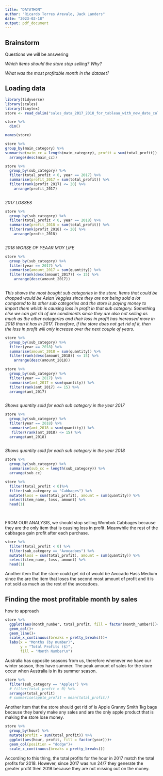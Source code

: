 ```yaml
---
title: "DATATHON"
author: "Ricardo Torres Arevalo, Jack Landers"
date: "2023-02-18"
output: pdf_document
---
```



## Brainstorm  

Questions we will be answering  

_Which items should the store stop selling? Why?_  

_What was the most profitable month in the dataset?_




## Loading data  

```r
library(tidyverse)
library(scales)
library(tinytex)
store <- read_delim("sales_data_2017_2018_for_tableau_with_new_date_columns.csv")

store %>% 
  dim()

names(store)

```








```r

store %>% 
group_by(main_category) %>% 
summarise(main_cc = length(main_category), profit = sum(total_profit)) %>% 
  arrange(desc(main_cc))

```
```r
store %>% 
  group_by(sub_category) %>% 
  filter(total_profit < 0, year == 2017) %>% 
  summarise(profit_2017 = sum(total_profit)) %>% 
  filter(rank(profit_2017) <= 20) %>% 
    arrange(profit_2017)
  
```

*2017 LOSSES*

```r
store %>% 
  group_by(sub_category) %>% 
  filter(total_profit < 0, year == 2018) %>% 
  summarise(profit_2018 = sum(total_profit)) %>% 
  filter(rank(profit_2018) <= 20) %>% 
    arrange(profit_2018)
  
```

*2018 WORSE OF YEAAR MOY LIFE*

```r
store %>% 
  group_by(sub_category) %>% 
  filter(year == 2017) %>% 
  summarise(amount_2017 = sum(quantity)) %>% 
  filter(rank(desc(amount_2017)) <= 15) %>% 
    arrange(desc(amount_2017))
  
```

*This shows the most bought sub categories in the store. Items that could be dropped would be Asian Veggies since they are not being sold a lot compared to its other sub categories and the store is paying money to import them which is causing loss in profit in that sub category. Something else we can get rid of are condiments since they are also not selling as much as the other categories and their loss in profit has increased more in 2018 than it has in 2017. Therefore, if the store does not get rid of it, then the loss in profit will only increase over the next couple of years. *

```r
store %>% 
  group_by(sub_category) %>% 
  filter(year == 2018) %>% 
  summarise(amount_2018 = sum(quantity)) %>% 
  filter(rank(desc(amount_2018)) <= 15) %>% 
    arrange(desc(amount_2018))
```


```r
store %>% 
  group_by(sub_category) %>% 
  filter(year == 2017) %>% 
  summarise(amt_2017 = sum(quantity)) %>% 
  filter(rank(amt_2017) <= 15) %>% 
  arrange(amt_2017)
   
```

*Shows quantity sold for each sub category in the year 2017*


```r
store %>% 
  group_by(sub_category) %>% 
  filter(year == 2018) %>% 
  summarise(amt_2018 = sum(quantity)) %>% 
   filter(rank(amt_2018) <= 15) %>% 
  arrange(amt_2018)
   
```

_Shows quantity sold for each sub category in the year 2018_  

```r
store %>% 
  group_by(sub_category) %>% 
  summarise(sub_cc = length(sub_category)) %>%
  arrange(sub_cc)
```

  
```r
store %>% 
  filter(total_profit < 0)%>% 
  filter(sub_category == "Cabbages") %>% 
  mutate(loss = sum(total_profit), amount = sum(quantity)) %>% 
  select(item_name, loss, amount) %>% 
  head(1)
  
  
```
  
FROM OUR ANALYSIS, we should stop selling Wombok Cabbages because they are the only item that is causing loss in profit. Meanwhile the rest of the cabbages gain profit after each purchase.



```r
store %>% 
  filter(total_profit < 0) %>% 
  filter(sub_category == "Avocadoes") %>% 
  mutate(loss = sum(total_profit), amount = sum(quantity)) %>% 
  select(item_name, loss, amount) %>% 
  head(1)
```
Another item that the store could get rid of would be Avocado Hass Medium since the are the item that loses the second most amount of profit and it is not sold as much as the rest of the avocadoes.



## Finding the most profitable month by sales
how to approach 

```r
store %>% 
  ggplot(aes(month_number, total_profit, fill = factor(month_number)))+
  geom_col()+
  geom_line()+
  scale_x_continuous(breaks = pretty_breaks())+
  labs(x = "Months (by number)",
       y = "Total Profits ($)",
       fill = "Month Number\n")
```

Australia has opposite seasons from us, therefore whenever we have our winter season, they have summer. The peak amount of sales for the store occur when Australia is in its summer season.


```r
store %>% 
  filter(sub_category == "Apples") %>% 
  # filter(total_profit > 0) %>%  
  arrange(total_profit)
  # summarise(apple_profit = mean(total_profit))
```

Another item that the store should get rid of is Apple Granny Smith 1kg bags because they barely make any sales and are the only apple product that is making the store lose money.

```r
store %>% 
  group_by(hour) %>% 
  mutate(profit = sum(total_profit)) %>% 
  ggplot(aes(hour, profit, fill = factor(year)))+
  geom_col(position = "dodge")+
  scale_x_continuous(breaks = pretty_breaks())
```

According to this thing, the total profits for the hour in 2017 match the total profits for 2018. However, since 2017 was run 24/7 they generate the greater profit then 2018 because they are not missing out on the money. 
